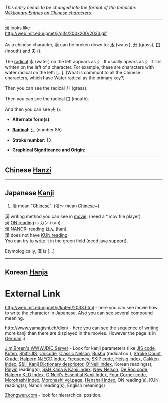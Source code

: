 ''This entry needs to be changed into the format of the template: [[Wiktionary:Entries on Chinese characters]].''
----

漢 looks like<br>
http://web.mit.edu/jpnet/ji/gifs/200x200/2033.gif<br>
<br>
As a chinese character, 漢 can be broken down to:  [[水]] (water), [[廾]] (grass), [[口]] (mouth) and [[夫]] ().

The [[Wiktionary:Chinese radical index|radical]] 水 (water) on the left appears as 氵. It usually apears as 氵 if it is written on the left of a character. For example, these are characters with water radical on the left: [...]. [What is commont to all the Chinese characters, which have Water radical as the primary key?]

Then you can see the radical 廾 (grass).

Then you can see the radical 口 (mouth).

And then you can see 夫 ().




* '''Alternate form(s)''': [[]]

* '''[[Wiktionary:Chinese radical index|Radical]]''': [[氵]] (number 85)

* '''Stroke number''': 13

* '''Graphical Significance and Origin''': 

<hr>

==Chinese [[Hanzi]]==

<hr>

==Japanese [[Kanji]]==
# 漢 mean "[[Chinese]]". (漢～ mean [[Chinese]]~)<br>

漢 writing method you can see in [http://web.mit.edu/jpnet/ji/movies/2033.mov movie]. (need a *.mov file player)<br>
漢 [[ON reading]] is カン (kan).<br>
漢 [[NANORI reading]] はん (han).<br>
漢 does not have [[KUN reading]].<br>

You can try to [http://web.mit.edu/jpnet/ji/data/2033.html write] it in the green field (need java support).

Etymologically, 漢 is [...]<br>

<hr>

==Korean [[Hanja]]==


=External Link=

[http://web.mit.edu/jpnet/ji/kuten/2033.html http://web.mit.edu/jpnet/ji/kuten/2033.html] - here you can see movie how to write the character in Japanese. Also you can see several compound meaning.

[http://www.yamagishi.ch/dixn/ http://www.yamagishi.ch/dixn/] - here you can see the sequence of writing more kanji than there are displayed in the movies. However the page is in [[German]] :(.

[http://www.csse.monash.edu.au/cgi-bin/cgiwrap/jwb/wwwjdic?1B Jim Breen's WWWJDIC Server] - Look for kanji parameters (like [[JIS code]], [[Kuten]], [[Shift-JIS]], [[Unicode]], [[Classic Nelson]], [[Bushu]] (radical no.), [[Stroke Count]], [[Kanji grade|Grade]], [[Halpern NJECD Index]], [[Kanji frequency|Frequency]], [[SKIP code]], [[Heisig index]], [[Gakken index]], [[S&H Kanji Dictionary descriptor]], [[O'Neill index]], Korean reading(s), [[Pinyin]] reading(s), [[S&H Kana & Kanji index]], [[New Nelson]], [[De Roo code]], [[Halpern KLD Index]], [[O'Neill's Essential Kanji Index]], [[Four Corner code]], [[Morohashi index]], [[Morohashi index|Morohashi vol.page]], [[Henshall index]], ON reading(s), KUN reading(s), Nanori reading(s), English meanings)

[http://www.zhongwen.com Zhongwen.com] - look for hierarchical position.